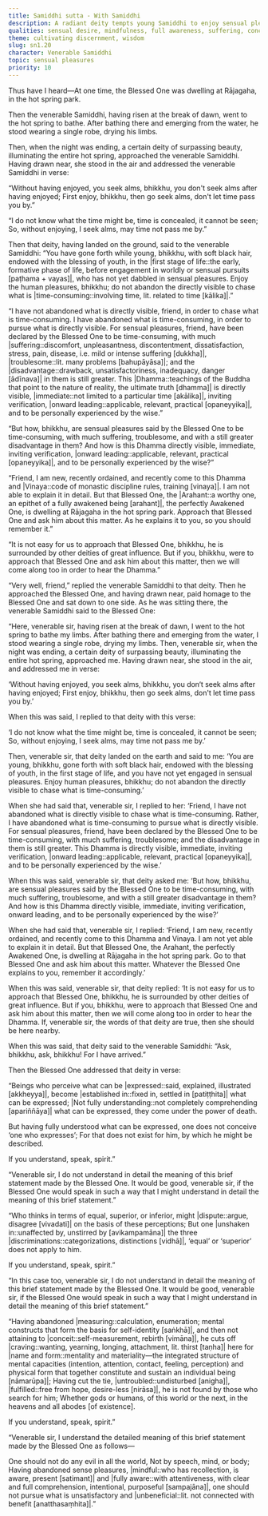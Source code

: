 ```yaml
---
title: Samiddhi sutta - With Samiddhi
description: A radiant deity tempts young Samiddhi to enjoy sensual pleasures. The Buddha later reveals that true liberation transcends identity and craving, and is only found by those who let go of even the need to describe themselves.
qualities: sensual desire, mindfulness, full awareness, suffering, conceit, imperturbable, discontentment, unwholesome, discernment
theme: cultivating discernment, wisdom
slug: sn1.20
character: Venerable Samiddhi
topic: sensual pleasures
priority: 10
---
```


Thus have I heard—At one time, the Blessed One was dwelling at Rājagaha, in the hot spring park.

Then the venerable Samiddhi, having risen at the break of dawn, went to the hot spring to bathe. After bathing there and emerging from the water, he stood wearing a single robe, drying his limbs.

Then, when the night was ending, a certain deity of surpassing beauty, illuminating the entire hot spring, approached the venerable Samiddhi. Having drawn near, she stood in the air and addressed the venerable Samiddhi in verse:

“Without having enjoyed, you seek alms, bhikkhu,
you don't seek alms after having enjoyed;
First enjoy, bhikkhu, then go seek alms,
don't let time pass you by.”

“I do not know what the time might be,
time is concealed, it cannot be seen;
So, without enjoying, I seek alms,
may time not pass me by.”

Then that deity, having landed on the ground, said to the venerable Samiddhi: “You have gone forth while young, bhikkhu, with soft black hair, endowed with the blessing of youth, in the |first stage of life::the early, formative phase of life, before engagement in worldly or sensual pursuits [paṭhama + vayas]|, who has not yet dabbled in sensual pleasures. Enjoy the human pleasures, bhikkhu; do not abandon the directly visible to chase what is |time-consuming::involving time, lit. related to time [kālika]|.”

“I have not abandoned what is directly visible, friend, in order to chase what is time-consuming. I have abandoned what is time-consuming, in order to pursue what is directly visible. For sensual pleasures, friend, have been declared by the Blessed One to be time-consuming, with much |suffering::discomfort, unpleasantness, discontentment, dissatisfaction, stress, pain, disease, i.e. mild or intense suffering [dukkha]|, |troublesome::lit. many problems [bahupāyāsa]|; and the |disadvantage::drawback, unsatisfactoriness, inadequacy, danger [ādīnava]| in them is still greater. This |Dhamma::teachings of the Buddha that point to the nature of reality, the ultimate truth [dhamma]| is directly visible, |immediate::not limited to a particular time [akālika]|, inviting verification, |onward leading::applicable, relevant, practical [opaneyyika]|, and to be personally experienced by the wise.”

“But how, bhikkhu, are sensual pleasures said by the Blessed One to be time-consuming, with much suffering, troublesome, and with a still greater disadvantage in them? And how is this Dhamma directly visible, immediate, inviting verification, |onward leading::applicable, relevant, practical [opaneyyika]|, and to be personally experienced by the wise?”

“Friend, I am new, recently ordained, and recently come to this Dhamma and |Vinaya::code of monastic discipline rules, training [vinaya]|. I am not able to explain it in detail. But that Blessed One, the |Arahant::a worthy one, an epithet of a fully awakened being [arahant]|, the perfectly Awakened One, is dwelling at Rājagaha in the hot spring park. Approach that Blessed One and ask him about this matter. As he explains it to you, so you should remember it.”

“It is not easy for us to approach that Blessed One, bhikkhu, he is surrounded by other deities of great influence. But if you, bhikkhu, were to approach that Blessed One and ask him about this matter, then we will come along too in order to hear the Dhamma.”

“Very well, friend,” replied the venerable Samiddhi to that deity. Then he approached the Blessed One, and having drawn near, paid homage to the Blessed One and sat down to one side. As he was sitting there, the venerable Samiddhi said to the Blessed One:

“Here, venerable sir, having risen at the break of dawn, I went to the hot spring to bathe my limbs. After bathing there and emerging from the water, I stood wearing a single robe, drying my limbs. Then, venerable sir, when the night was ending, a certain deity of surpassing beauty, illuminating the entire hot spring, approached me. Having drawn near, she stood in the air, and addressed me in verse:

‘Without having enjoyed, you seek alms, bhikkhu,
you don‘t seek alms after having enjoyed;
First enjoy, bhikkhu, then go seek alms,
don't let time pass you by.’

When this was said, I replied to that deity with this verse:

‘I do not know what the time might be,
time is concealed, it cannot be seen;
So, without enjoying, I seek alms,
may time not pass me by.’

Then, venerable sir, that deity landed on the earth and said to me: ‘You are young, bhikkhu, gone forth with soft black hair, endowed with the blessing of youth, in the first stage of life, and you have not yet engaged in sensual pleasures. Enjoy human pleasures, bhikkhu; do not abandon the directly visible to chase what is time-consuming.’

When she had said that, venerable sir, I replied to her: ‘Friend, I have not abandoned what is directly visible to chase what is time-consuming. Rather, I have abandoned what is time-consuming to pursue what is directly visible. For sensual pleasures, friend, have been declared by the Blessed One to be time-consuming, with much suffering, troublesome; and the disadvantage in them is still greater. This Dhamma is directly visible, immediate, inviting verification, |onward leading::applicable, relevant, practical [opaneyyika]|, and to be personally experienced by the wise.’

When this was said, venerable sir, that deity asked me: ‘But how, bhikkhu, are sensual pleasures said by the Blessed One to be time-consuming, with much suffering, troublesome, and with a still greater disadvantage in them? And how is this Dhamma directly visible, immediate, inviting verification, onward leading, and to be personally experienced by the wise?’

When she had said that, venerable sir, I replied: ‘Friend, I am new, recently ordained, and recently come to this Dhamma and Vinaya. I am not yet able to explain it in detail. But that Blessed One, the Arahant, the perfectly Awakened One, is dwelling at Rājagaha in the hot spring park. Go to that Blessed One and ask him about this matter. Whatever the Blessed One explains to you, remember it accordingly.’

When this was said, venerable sir, that deity replied: ‘It is not easy for us to approach that Blessed One, bhikkhu, he is surrounded by other deities of great influence. But if you, bhikkhu, were to approach that Blessed One and ask him about this matter, then we will come along too in order to hear the Dhamma. If, venerable sir, the words of that deity are true, then she should be here nearby.

When this was said, that deity said to the venerable Samiddhi: “Ask, bhikkhu, ask, bhikkhu! For I have arrived.”

Then the Blessed One addressed that deity in verse:

“Beings who perceive what can be |expressed::said, explained, illustrated [akkheyya]|,
become |established in::fixed in, settled in [patiṭṭhita]| what can be expressed;
|Not fully understanding::not completely comprehending [apariññāya]| what can be expressed,
they come under the power of death.

But having fully understood what can be expressed,
one does not conceive ‘one who expresses’;
For that does not exist for him,
by which he might be described.

If you understand, speak, spirit.”

“Venerable sir, I do not understand in detail the meaning of this brief statement made by the Blessed One. It would be good, venerable sir, if the Blessed One would speak in such a way that I might understand in detail the meaning of this brief statement.”

“Who thinks in terms of equal, superior, or inferior,
might |dispute::argue, disagree [vivadati]| on the basis of these perceptions;
But one |unshaken in::unaffected by, unstirred by [avikampamāna]| the three |discriminations::categorizations, distinctions [vidhā]|,
‘equal’ or ‘superior’ does not apply to him.

If you understand, speak, spirit.”

“In this case too, venerable sir, I do not understand in detail the meaning of this brief statement made by the Blessed One. It would be good, venerable sir, if the Blessed One would speak in such a way that I might understand in detail the meaning of this brief statement.”

“Having abandoned |measuring::calculation, enumeration; mental constructs that form the basis for self-identity [saṅkhā]|, and then not attaining to |conceit::self-measurement, rebirth [vimāna]|,
he cuts off |craving::wanting, yearning, longing, attachment, lit. thirst [taṇha]| here for |name and form::mentality and materiality—the integrated structure of mental capacities (intention, attention, contact, feeling, perception) and physical form that together constitute and sustain an individual being [nāmarūpa]|;
Having cut the tie, |untroubled::undisturbed [anigha]|, |fulfilled::free from hope, desire-less [nirāsa]|,
he is not found by those who search for him;
Whether gods or humans, of this world or the next,
in the heavens and all abodes [of existence].

If you understand, speak, spirit.”

“Venerable sir, I understand the detailed meaning of this brief statement made by the Blessed One as follows—

One should not do any evil in all the world,
Not by speech, mind, or body;
Having abandoned sense pleasures, |mindful::who has recollection, is aware, present [satimant]| and |fully aware::with attentiveness, with clear and full comprehension, intentional, purposeful [sampajāna]|,
one should not pursue what is unsatisfactory and |unbeneficial::lit. not connected with benefit [anatthasaṃhita]|.”